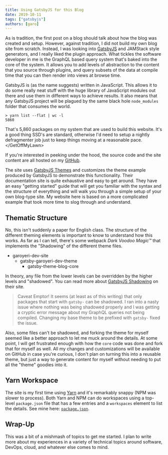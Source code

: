 ```yaml
---
title: Using GatsbyJS for this Blog
date: 2019-10-11
tags: ["gatsbyjs"]
authors: [garo]
---
```


As is tradition, the first post on a blog should talk about how the blog was created and setup. However, against tradition, I did not build my own blog site from scratch. Instead, I was looking into [GatsbyJS](https://gatsbyjs.org) and JAMStack style generators, and I really liked the plugin approach. What tickles the software developer in me is the GraphQL based query system that's baked into the core of the system. It allows you to add levels of abstraction to the content that you source through plugins, and query subsets of the data at compile time that you can then render into views at browse time.

<!--truncate-->

GatsbyJS is (as the name suggests) written in JavaScript. This allows it to do some really neat stuff with the huge library of JavaScript modules out there and use them in different ways to achieve results. It also means that any GatsbyJS project will be plagued by the same black hole `node_modules` folder that consumes the world.

```shell
> yarn list --flat | wc -l
5860
```

That's 5,860 packages on my system that are used to build this website. It's a good thing SSD's are standard, otherwise I'd need to setup a nightly defragmenter job just to keep things moving at a reasonable pace. &lt;/GetOffMyLawn>

If you're interested in peeking under the hood, the source code and the site content are all hosted on my [GitHub](https://github.com/garoyeri/garoyeri-dev-site).

The site uses [GatsbyJS Themes](https://www.gatsbyjs.org/docs/themes/what-are-gatsby-themes/) and customizes the theme example produced by GatsbyJS to demonstrate this functionality. Their documentation site is quite exhaustive and easy to get around. They have an easy "getting started" guide that will get you familiar with the syntax and the structure of everything and will walk you through a simple setup of your own blog-type site. My website here is based on a more complicated example that took more time to slog through and understand.

## Thematic Structure

No, this isn't suddenly a paper for English class. The structure of the different theming elements is important to know to understand how this works. As far as I can tell, there's some webpack *Dark Voodoo Magic&trade;* that implements the "Shadowing" of the different theme files.

* garoyeri-dev-site
  * gatsby-garoyeri-dev-theme
    * gatsby-theme-blog-core

In theory, any file from the lower levels can be overridden by the higher levels and "shadowed". You can read more about [GatsbyJS Shadowing](https://www.gatsbyjs.org/docs/themes/shadowing/) on their site.

> Caveat Emptor! It seems (at least as of this writing) that only packages that start with `gatsby-` can be shadowed. I ran into a nasty issue where nothing was being shadowed properly and I was getting a cryptic error message about my GraphQL queries not being compiled. Changing my base theme to be prefixed with `gatsby-` fixed the issue.

Also, some files can't be shadowed, and forking the theme for myself seemed like a better approach to let me muck around the details. At some point, I will get frustrated enough with how the `core` code was done and fork that for myself as well. All my changes and customizations will be available on GitHub in case you're curious, I don't plan on turning this into a reusable theme, but just a way to generate content for myself without needing to put all the "theme" goodies into it.

## Yarn Workspace

The site is my first time using [Yarn](https://yarnpkg.com) and it's remarkably snappy (NPM was slower to process). Both Yarn and NPM can do workspaces using a top-level `package.json` file that has a few entries and a `workspaces` element to list the details. See mine here: [`package.json`](https://github.com/garoyeri/garoyeri-dev-site/blob/master/package.json).

## Wrap-Up

This was a bit of a mishmash of topics to get me started. I plan to write more about my experiences in a variety of technical topics around software, DevOps, cloud, and whatever else comes to mind.
